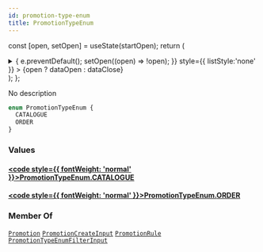 ```yaml
---
id: promotion-type-enum
title: PromotionTypeEnum
---
```






const [open, setOpen] = useState(startOpen);
return (
<details {...(open ? { open: true } : {})} className="details" style={{ border:'none', boxShadow:'none', background:'var(--ifm-background-color)' }}>
<summary
onClick={(e) => {
e.preventDefault();
setOpen((open) => !open);
}}
style={{ listStyle:'none' }} >
{open ? dataOpen : dataClose}
</summary>
{open && children}
</details>
);
};

No description

```graphql
enum PromotionTypeEnum {
  CATALOGUE
  ORDER
}
```

### Values

#### [<code style={{ fontWeight: 'normal' }}>PromotionTypeEnum.<b>CATALOGUE</b></code>](#)

#### [<code style={{ fontWeight: 'normal' }}>PromotionTypeEnum.<b>ORDER</b></code>](#)

### Member Of

[`Promotion`](../../../api-reference/discounts/objects/promotion.mdx) <Badge class="badge badge--secondary" text="object"/><Bullet />[`PromotionCreateInput`](../../../api-reference/discounts/inputs/promotion-create-input.mdx) <Badge class="badge badge--secondary" text="input"/><Bullet />[`PromotionRule`](../../../api-reference/discounts/objects/promotion-rule.mdx) <Badge class="badge badge--secondary" text="object"/><Bullet />[`PromotionTypeEnumFilterInput`](../../../api-reference/discounts/inputs/promotion-type-enum-filter-input.mdx) <Badge class="badge badge--secondary" text="input"/>
